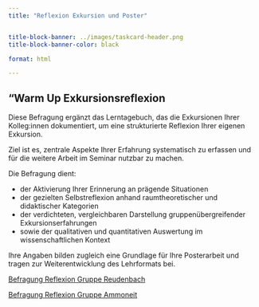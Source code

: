 ```yaml
---
title: "Reflexion Exkursion und Poster"


title-block-banner: ../images/taskcard-header.png
title-block-banner-color: black

format: html

---
```


## "Warm Up Exkursionsreflexion

Diese Befragung ergänzt das Lerntagebuch, das die Exkursionen Ihrer Kolleg:innen dokumentiert, um eine strukturierte Reflexion Ihrer eigenen Exkursion.

Ziel ist es, zentrale Aspekte Ihrer Erfahrung systematisch zu erfassen und für die weitere Arbeit im Seminar nutzbar zu machen.

Die Befragung dient:

- der Aktivierung Ihrer Erinnerung an prägende Situationen
- der gezielten Selbstreflexion anhand raumtheoretischer und didaktischer Kategorien
- der verdichteten, vergleichbaren Darstellung gruppenübergreifender Exkursionserfahrungen
- sowie der qualitativen und quantitativen Auswertung im wissenschaftlichen Kontext

Ihre Angaben bilden zugleich eine Grundlage für Ihre Posterarbeit und tragen zur Weiterentwicklung des Lehrformats bei.


[Befragung Reflexion Gruppe Reudenbach](https://forms.gle/2rJRkX8XpNR1GDKx6)

[Befragung Reflexion Gruppe Ammoneit](https://forms.gle/a6d6X4k9TRgxTXh8A)




